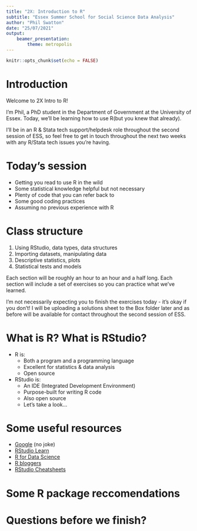 ```yaml
---
title: "2X: Introduction to R"
subtitle: "Essex Summer School for Social Science Data Analysis"
author: "Phil Swatton"
date: "25/07/2021"
output: 
    beamer_presentation:
        theme: metropolis
---
```


```r
knitr::opts_chunk$set(echo = FALSE)
```



# Introduction

Welcome to 2X Intro to R!

I'm Phil, a PhD student in the Department of Government at the University of Essex. Today, we'll be learning how to use R(but you knew that already).

I'll be in an R & Stata tech support/helpdesk role throughout the second session of ESS, so feel free to get in touch throughout the next two weeks with any R/Stata tech issues you're having.




# Today's session

- Getting you read to use R in the wild
- Some statistical knowledge helpful but not necessary
- Plenty of code that you can refer back to
- Some good coding practices
- Assuming no previous experience with R




# Class structure

1. Using RStudio, data types, data structures
2. Importing datasets, manipulating data
3. Descriptive statistics, plots
4. Statistical tests and models

Each section will be roughly an hour to an hour and a half long. Each section will include a set of exercises so you can practice what we've learned.

I'm not necessarily expecting you to finish the exercises today - it's okay if you don't! I will be uploading a solutions sheet to the Box folder later and as before will be available for contact throughout the second session of ESS.






# What is R? What is RStudio?

- R is:
    - Both a program and a programming language
    - Excellent for statistics & data analysis
    - Open source
- RStudio is:
    - An IDE (Integrated Development Environment)
    - Purpose-built for writing R code
    - Also open source
    - Let's take a look...





# Some useful resources

- [Google](https://www.google.com/) (no joke)
- [RStudio Learn](https://education.rstudio.com/learn/)
- [R for Data Science](https://r4ds.had.co.nz/)
- [R bloggers](https://www.r-bloggers.com/)
- [RStudio Cheatsheets](https://www.rstudio.com/resources/cheatsheets/)




# Some R package reccomendations


\begin{center}
\resizebox{10cm}{!}{
\begin{tabular}{lll}
\textbf{Type} 		& \textbf{Package name} 	& \textbf{Aim} \\
Data import			& \texttt{haven} 	& Similar to \texttt{foreign}\\
					& \texttt{readr}	& For reading in rectangular data files (e.g. CSV), part of the \texttt{tidyverse} \\
\hline
Data cleaning 		& \texttt{tidyr} 	& Tidy datasets incl. reshaping to long and wide, part of the \texttt{tidyverse} \\
\hline
Plots 				& \texttt{ggpubr} 	& \texttt{ggplot2}-based publication-ready plots \\
\hline
Standard errors		& \texttt{sandwich} + \texttt{lmtest}  & Robust and clustered standard errors + test coefficients \\
\hline
Modelling			& \texttt{plm} 		& Panel data models (within-between estimator) \\
					& \texttt{margins} or \texttt{ggeffects}& Marginal effects from models \\
					& \texttt{AER} 		& Various (Instrumental variable, tobit models) \\ 
					& \texttt{mlogit} or \texttt{mnlogit}	& Multinomial logit models \\
					& \texttt{lme4} 	& Multilevel models \\
					& \texttt{rdd} 		& Regression discontinuity design \\
					& \texttt{zoo} or \texttt{forecast} & Time series tools \\
\hline
Latent Variable     & \texttt{psych}    & Exploratory Factor Analysis \\
					& \texttt{lavaan}   & CFA/SEM \\
\hline
Webscraping			& \texttt{rvest}    & Webscraping \\
					& \texttt{httr}     & Webscraping, APIs \\
					& \texttt{RSelenium} & Scraping dynamic websites \\
\hline
Text Analysis       & \texttt{quanteda}  & Quantitative text analysis \\
\end{tabular}
}
\end{center}



# Questions before we finish?







